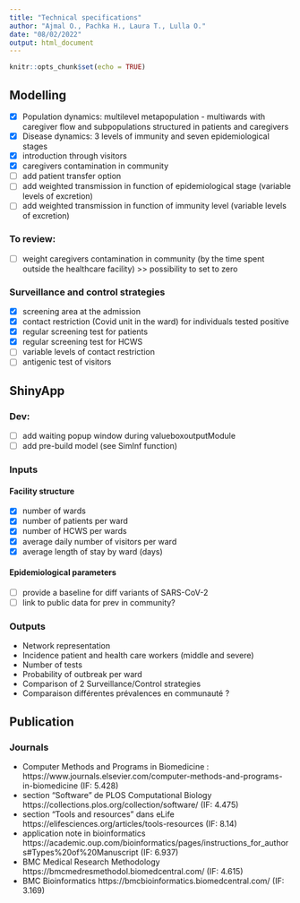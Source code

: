 ---
title: "Technical specifications"
author: "Ajmal O., Pachka H., Laura T., Lulla O."
date: "08/02/2022"
output: html_document
---

```{r setup, include=FALSE}
knitr::opts_chunk$set(echo = TRUE)
```

## Modelling
- [x] Population dynamics: multilevel metapopulation - multiwards with caregiver flow and subpopulations structured in patients and caregivers
- [x] Disease dynamics: 3 levels of immunity and seven epidemiological stages
- [x] introduction through visitors
- [x] caregivers contamination in community
- [ ] add patient transfer option
- [ ] add weighted transmission in function of epidemiological stage (variable levels of excretion)
- [ ] add weighted transmission in function of immunity level (variable levels of excretion)

### To review:

- [ ] weight caregivers contamination in community (by the time spent outside the healthcare facility) >> possibility to set to zero

### Surveillance and control strategies
- [x] screening area at the admission
- [x] contact restriction (Covid unit in the ward) for individuals tested positive
- [x] regular screening test for patients
- [x] regular screening test for HCWS
- [ ] variable levels of contact restriction
- [ ] antigenic test of visitors

## ShinyApp

### Dev:

- [ ] add waiting popup window during valueboxoutputModule
- [ ] add pre-build model (see SimInf function)

### Inputs
#### Facility structure
- [x] number of wards
- [x] number of patients per ward
- [x] number of HCWS per wards
- [x] average daily number of visitors per ward
- [x] average length of stay by ward (days)

#### Epidemiological parameters

- [ ] provide a baseline for diff variants of SARS-CoV-2 
- [ ] link to public data for prev in community?

### Outputs
* Network representation
* Incidence patient and health care workers (middle and severe)
* Number of tests
* Probability of outbreak per ward
* Comparison of 2 Surveillance/Control strategies
* Comparaison différentes prévalences en communauté ?

## Publication
### Journals
* Computer Methods and Programs in Biomedicine : https://www.journals.elsevier.com/computer-methods-and-programs-in-biomedicine (IF: 5.428)
* section "Software" de PLOS Computational Biology https://collections.plos.org/collection/software/ (IF: 4.475)
* section "Tools and resources" dans eLife https://elifesciences.org/articles/tools-resources (IF: 8.14)
* application note in bioinformatics https://academic.oup.com/bioinformatics/pages/instructions_for_authors#Types%20of%20Manuscript (IF: 6.937)
* BMC Medical Research Methodology https://bmcmedresmethodol.biomedcentral.com/ (IF: 4.615)
* BMC Bioinformatics https://bmcbioinformatics.biomedcentral.com/ (IF: 3.169)
